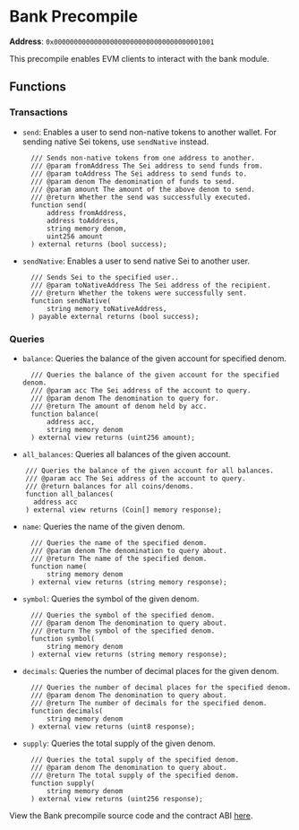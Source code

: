 
# Bank Precompile

**Address**: `0x0000000000000000000000000000000000001001`

This precompile enables EVM clients to interact with the bank module.

## Functions

### Transactions

- `send`: Enables a user to send non-native tokens to another wallet. For
  sending native Sei tokens, use `sendNative` instead.

  ```solidity
    /// Sends non-native tokens from one address to another.
    /// @param fromAddress The Sei address to send funds from.
    /// @param toAddress The Sei address to send funds to.
    /// @param denom The denomination of funds to send.
    /// @param amount The amount of the above denom to send.
    /// @return Whether the send was successfully executed.
    function send(
        address fromAddress,
        address toAddress,
        string memory denom,
        uint256 amount
    ) external returns (bool success);
  ```

- `sendNative`: Enables a user to send native Sei to another user.
  ```solidity
    /// Sends Sei to the specified user..
    /// @param toNativeAddress The Sei address of the recipient.
    /// @return Whether the tokens were successfully sent.
    function sendNative(
        string memory toNativeAddress,
    ) payable external returns (bool success);
  ```

### Queries

- `balance`: Queries the balance of the given account for specified denom.
  ```solidity
    /// Queries the balance of the given account for the specified denom.
    /// @param acc The Sei address of the account to query.
    /// @param denom The denomination to query for.
    /// @return The amount of denom held by acc.
    function balance(
        address acc,
        string memory denom
    ) external view returns (uint256 amount);
  ```
- `all_balances`: Queries all balances of the given account.

```solidity
    /// Queries the balance of the given account for all balances.
    /// @param acc The Sei address of the account to query.
    /// @return balances for all coins/denoms.
    function all_balances(
      address acc
    ) external view returns (Coin[] memory response);
```

- `name`: Queries the name of the given denom.

  ```solidity
    /// Queries the name of the specified denom.
    /// @param denom The denomination to query about.
    /// @return The name of the specified denom.
    function name(
        string memory denom
    ) external view returns (string memory response);
  ```

- `symbol`: Queries the symbol of the given denom.

  ```solidity
    /// Queries the symbol of the specified denom.
    /// @param denom The denomination to query about.
    /// @return The symbol of the specified denom.
    function symbol(
        string memory denom
    ) external view returns (string memory response);
  ```

- `decimals`: Queries the number of decimal places for the given denom.

  ```solidity
    /// Queries the number of decimal places for the specified denom.
    /// @param denom The denomination to query about.
    /// @return The number of decimals for the specified denom.
    function decimals(
        string memory denom
    ) external view returns (uint8 response);
  ```

- `supply`: Queries the total supply of the given denom.
  ```solidity
    /// Queries the total supply of the specified denom.
    /// @param denom The denomination to query about.
    /// @return The total supply of the specified denom.
    function supply(
        string memory denom
    ) external view returns (uint256 response);
  ```

<Callout type="info">View the Bank precompile source code and the contract ABI [here](https://github.com/sei-protocol/sei-chain/tree/main/precompiles/bank).</Callout>
